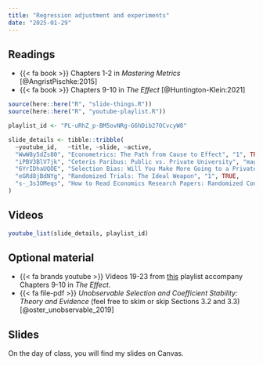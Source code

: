 ```yaml
---
title: "Regression adjustment and experiments"
date: "2025-01-29"
---
```


## Readings

- {{< fa book >}} Chapters 1-2 in *Mastering Metrics* [@AngristPischke:2015]
- {{< fa book >}} Chapters 9-10 in *The Effect* [@Huntington-Klein:2021]

```r
source(here::here("R", "slide-things.R"))
source(here::here("R", "youtube-playlist.R"))

playlist_id <- "PL-uRhZ_p-BM5ovNRg-G6hDib27OCvcyW8"

slide_details <- tibble::tribble(
  ~youtube_id,   ~title, ~slide, ~active,
  "WwW8y5dZs80", "Econometrics: The Path from Cause to Effect", "1", TRUE,
  "iPBV3BlV7jk", "Ceteris Paribus: Public vs. Private University", "magic-randomization", FALSE,
  "6YrIDhaUQOE", "Selection Bias: Will You Make More Going to a Private University?", "rct-how", FALSE,
  "eGRd8jBdNYg", "Randomized Trials: The Ideal Weapon", "1", TRUE,
  "s-_3s3OMeqs", "How to Read Economics Research Papers: Randomized Controlled Trials (RCTs)", "magic-randomization", FALSE  
)
```

## Videos

```r
youtube_list(slide_details, playlist_id)
```

## Optional material

- {{< fa brands youtube >}} Videos 19-23 from [this](https://www.youtube.com/watch?v=a6pne1pdLQw&list=PLVE5MzKQzt70JVDAmY42q9XR_V9oDUCyo&index=19) playlist accompany Chapters 9-10 in *The Effect*.
- {{< fa file-pdf >}} *Unobservable Selection and Coefficient Stability: Theory and Evidence* (feel free to skim or skip Sections 3.2 and 3.3) [@oster_unobservable_2019]

## Slides

On the day of class, you will find my slides on Canvas. 
